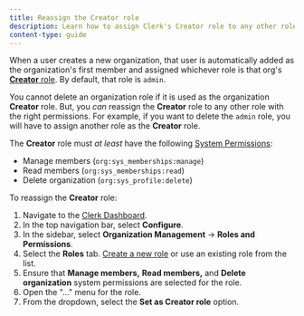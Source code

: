 ```yaml
---
title: Reassign the Creator role
description: Learn how to assign Clerk's Creator role to any other role in an organization.
content-type: guide
---
```


When a user creates a new organization, that user is automatically added as the organization's first member and assigned whichever role is that org's [**Creator** role](/docs/organizations/roles-permissions#the-creator-role). By default, that role is `admin`.

You cannot delete an organization role if it is used as the organization **Creator** role. But, you _can_ reassign the **Creator** role to any other role with the right permissions. For example, if you want to delete the `admin` role, you will have to assign another role as the **Creator** role.

The **Creator** role must _at least_ have the following [System Permissions](/docs/organizations/roles-permissions#system-permissions):

- Manage members (`org:sys_memberships:manage`)
- Read members (`org:sys_memberships:read`)
- Delete organization (`org:sys_profile:delete`)

To reassign the **Creator** role:

1. Navigate to the [Clerk Dashboard](https://dashboard.clerk.com/last-active?path=organizations-settings/roles).
1. In the top navigation bar, select **Configure**.
1. In the sidebar, select **Organization Management** -> **Roles and Permissions**.
1. Select the **Roles** tab. [Create a new role](/docs/organizations/create-roles-permissions#create-a-new-role-for-your-organization) or use an existing role from the list.
1. Ensure that **Manage members,** **Read members,** and **Delete organization** system permissions are selected for the role.
1. Open the "..." menu for the role.
1. From the dropdown, select the **Set as Creator role** option.
